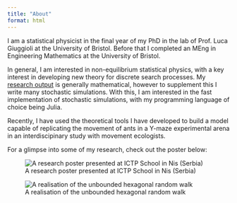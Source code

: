 ```yaml
---
title: "About"
format: html
---
```

I am a statistical physicist in the final year of my PhD in the lab of Prof. Luca Giuggioli at the University of Bristol. 
Before that I completed an MEng in Engineering Mathematics at the University of Bristol.

In general, I am interested in non-equilibrium statistical physics, with 
a key interest in developing new theory for discrete search processes. My <a href="https://scholar.google.co.uk/citations?user=k4cP2HkAAAAJ&hl=en&inst=10389243673639785577&oi=ao">research output</a>
is generally mathematical, however to supplement this I write many stochastic 
simulations. With this, I am interested in the fast implementation of stochastic 
simulations, with my programming language of choice being Julia.

Recently, I have used the theoretical tools I have developed to build a model capable of
replicating the movement of ants in a Y-maze experimental arena in an interdiscipinary study 
with movement ecologists. 

For a glimpse into some of my research, check out the poster below:

![A research poster presented at ICTP School in Nis (Serbia)](images\main_poster.png)

![A realisation of the unbounded hexagonal random walk](images\hex.png)